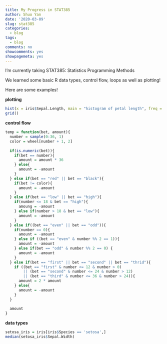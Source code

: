```yaml
---
title: My Progress in STAT385
author: Shuo Yan
date: '2020-03-09'
slug: stat385
categories:
  - blog
tags:
  - blog
comments: no
showcomments: yes
showpagemeta: yes
---
```


I'm currently taking STAT385: Statistics Programming Methods

We learned some basic R data types, control flow, loops as well as plotting!

Here are some examples!


**plotting**
```r
hist(x = iris$Sepal.Length, main = "histogram of petal length", freq = FALSE, xlab = "petal length", border = "dodgerblue", breaks = seq(from = 4, to = 8, by = 0.2))
grid()
```

**control flow**
```r
temp = function(bet, amount){
  number = sample(0:36, 1)
  color = wheel[number + 1, 2]
  
  if(is.numeric(bet)){
    if(bet == number){
      amount = amount * 36
    } else{
      amount = -amount
    }
  } else if(bet == "red" || bet == "black"){
    if(bet != color){
      amount = -amount
    }
  } else if(bet == "low" || bet == "high"){
    if(number <= 18 & bet == "high"){
      amoung = -amount
    } else if(number > 18 & bet == "low"){
      amount = -amount
    }
  } else if((bet == "even" || bet == "odd")){
    if(number == 0){
      amount = -amount
    } else if ((bet == "even" & number %% 2 == 1)){
      amount = -amount
    } else if(bet == "odd" & number %% 2 == 0) {
      amount = -amount
    }
  } else if(bet == "first" || bet == "second" || bet == "thrid"){
    if ((bet == "first" & number <= 12 & number > 0) 
        || (bet == "second" & number <= 24 & number > 12) 
        || (bet == "third" & number <= 36 & number > 24)){
      amount = 2 * amount
    } else{
      amount = -amount
    }
  }
  
  amount
}

```

**data types**
```r
setosa_iris = iris[iris$Species == 'setosa',]
median(setosa_iris$Sepal.Width)
```
